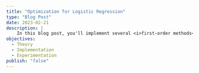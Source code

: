 ```yaml
---
title: "Optimization for Logistic Regression"
type: "Blog Post"
date: 2023-02-21
description: |
    In this blog post, you'll implement several <i>first-order methods</i>: optimization algorithms based on the gradients of functions. You'll implement simple gradient descent, a momentum method, and stochastic gradient descent, comparing their performance for training logistic regression. 
objectives: 
  - Theory
  - Implementation
  - Experimentation
publish: "false"
---
```


